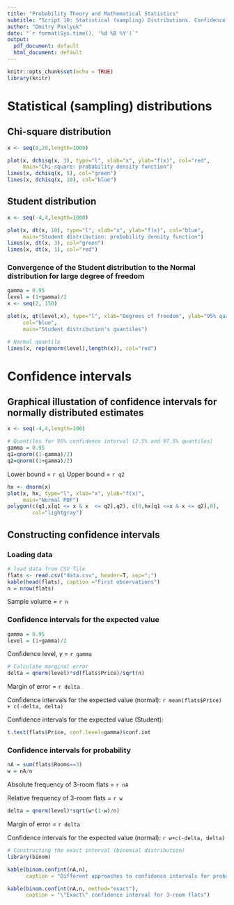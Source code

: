 ```yaml
---
title: "Probability Theory and Mathematical Statistics"
subtitle: "Script 10: Statistical (sampling) Distributions. Confidence Intervals."
author: "Dmitry Pavlyuk"
date: "`r format(Sys.time(), '%d %B %Y')`"
output:
  pdf_document: default
  html_document: default
---
```


```r
knitr::opts_chunk$set(echo = TRUE)
library(knitr)
```

# Statistical (sampling) distributions

## Chi-square distribution
```r
x <- seq(0,20,length=1000)

plot(x, dchisq(x, 3), type="l", xlab="x", ylab="f(x)", col="red", 
     main="Chi-square: probability density function")
lines(x, dchisq(x, 5), col="green")
lines(x, dchisq(x, 10), col="blue")
```


## Student distribution
```r
x <- seq(-4,4,length=1000)

plot(x, dt(x, 10), type="l", xlab="x", ylab="f(x)", col="blue",
     main="Student distribution: probability density function")
lines(x, dt(x, 3), col="green")
lines(x, dt(x, 1), col="red")
```


### Convergence of the Student distribution to the Normal distribution for large degree of freedom
```r
gamma = 0.95
level = (1+gamma)/2
x <- seq(2, 150)

plot(x, qt(level,x), type="l", xlab="Degrees of freedom", ylab="95% quantile", 
     col="blue",
     main="Student distribution's quantiles")

# Normal quantile
lines(x, rep(qnorm(level),length(x)), col="red")
```

# Confidence intervals

## Graphical illustation of confidence intervals for normally distributed estimates
```r

x <- seq(-4,4,length=100)

# Quantiles for 95% confidence interval (2.5% and 97.5% quantiles)
gamma = 0.95
q1=qnorm((1-gamma)/2)
q2=qnorm((1+gamma)/2)
```
Lower bound = `r q1`
Upper bound = `r q2`

```r
hx <- dnorm(x)
plot(x, hx, type="l", xlab="x", ylab="f(x)",
     main="Normal PDF")
polygon(c(q1,x[q1 <= x & x  <= q2],q2), c(0,hx[q1 <=x & x <= q2],0),
        col="lightgray") 
```

## Constructing confidence intervals

### Loading data
```r
# load data from CSV file
flats <- read.csv("data.csv", header=T, sep=";")
kable(head(flats), caption ="First observations")
n = nrow(flats)
```
Sample volume = `r n`

### Confidence intervals for the expected value
```r
gamma = 0.95
level = (1+gamma)/2
```
Confidence level, $\gamma$ = `r gamma`

```r
# Calculate marginal error
delta = qnorm(level)*sd(flats$Price)/sqrt(n)
```
Margin of error = `r delta`

Confidence intervals for the expected value (normal): 
`r mean(flats$Price) + c(-delta, delta)`

Confidence intervals for the expected value (Student):
```r
t.test(flats$Price, conf.level=gamma)$conf.int
```

### Confidence intervals for probability

```r
nA = sum(flats$Rooms==3)
w = nA/n
```
Absolute frequency of 3-room flats = `r nA`

Relative frequency of 3-room flats = `r w`

```r
delta = qnorm(level)*sqrt(w*(1-w)/n)
```
Margin of error = `r delta`

Confidence intervals for the expected value (normal): `r w+c(-delta, delta)`

```r
# Constructing the exact interval (binomial distribution)
library(binom)  

kable(binom.confint(nA,n), 
      caption = "Different approaches to confidence intervals for probability")

kable(binom.confint(nA,n, method="exact"), 
      caption = "\"Exact\" confidence interval for 3-room flats")
```
